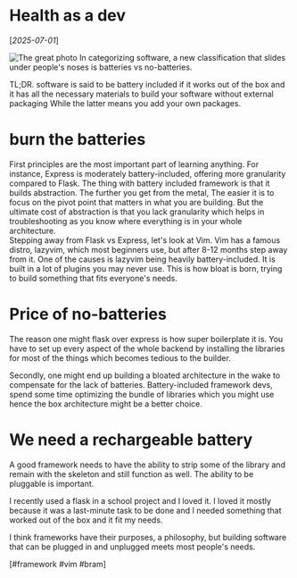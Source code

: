 # Health as a dev

[*2025-07-01*]

![The great photo](/batteries.jpg) 
In categorizing software, a new classification that slides under people's noses is batteries vs
no-batteries.

TL;DR. software is said to be battery included if it works out of the box and it has all the necessary
materials to build your software without external packaging While the latter means you add your own 
packages.

# burn the batteries
First principles are the most important part of learning anything. For instance, Express is moderately battery-included, offering more granularity compared to Flask. The thing with battery included framework is that it builds abstraction. The further you get from the metal, The easier it is to focus on 
the pivot point that matters in what you are building. But the ultimate cost of abstraction is that you lack granularity which helps in troubleshooting as you know where everything is in your whole architecture.  
Stepping away from Flask vs Express, let's look at Vim. Vim has a famous distro, lazyvim, which most 
beginners use, but after 8-12 months step away from it. One of the causes is lazyvim being heavily battery-included. It is built in a lot of plugins you may never use. This is how bloat is born, trying to build something that fits everyone's needs. 

# Price of no-batteries 
The reason one might flask over express is how super boilerplate it is. You have to set up every aspect of the whole backend by installing the libraries for most of the things which becomes tedious to the builder. 

Secondly, one might end up building a bloated architecture in the wake to compensate for the lack of batteries. Battery-included framework devs, spend some time optimizing the bundle of libraries which you might use hence the box architecture might be a better choice.

# We need a rechargeable battery
A good framework needs to have the ability to strip some of the library and remain with the skeleton and still function as well. The ability to be pluggable is important.

I recently used a flask in a school project and I loved it. I loved it mostly because it was a last-minute task to be done and I needed something that worked out of the box and it fit my needs.

I think frameworks have their purposes, a philosophy, but building software that can be plugged in and unplugged meets most people's needs. 

 [#framework  #vim  #bram]





